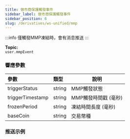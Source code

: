 ```yaml
---
title: 做市商保護觸發事件
sidebar_label: 做市商保護觸發事件
sidebar_position: 6
slug: /derivatives/ws-unified/mmp
---
```


:::info
僅觸發MMP凍結時，會有消息推送
:::

**Topic:**<br/>
`user.mmpEvent`

### 響應參數
| 參數 | 類型 | 說明|
|:----- |:-----|----- |
|triggerStatus |string |MMP觸發狀態 |
|triggerTimestamp |string |MMP觸發時間戳 (毫秒) |
|frozenPeriod |string |凍結時間長度 (毫秒)|
|baseCoin |string |交易幣種|

### 推送示例

```json

```